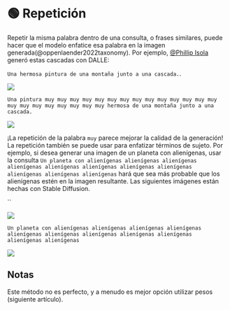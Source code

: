 
# 🟢 Repetición

Repetir la misma palabra dentro de una consulta, o frases similares, puede hacer que el modelo enfatice esa palabra en la imagen generada(@oppenlaender2022taxonomy). Por ejemplo, [@Phillip Isola](https://twitter.com/phillip_isola/status/1532189632217112577) generó estas cascadas con DALLE:

`Una hermosa pintura de una montaña junto a una cascada.`.

<div style={{ textAlign: "center" }}>
  <Image
    src="/docs/assets/images_chapter/bad_water.webp"
    width={1612}
    height={644}
    style={{ width: "750px", margin: "auto" }}
  />
</div>

`Una pintura muy muy muy muy muy muy muy muy muy muy muy muy muy muy muy muy muy muy muy muy muy muy hermosa de una montaña junto a una cascada.`

<div style={{ textAlign: "center" }}>
  <Image
    src="/docs/assets/images_chapter/good_water.webp"
    width={1612}
    height={652}
    style={{ width: "750px", margin: "auto" }}
  />
</div>

¡La repetición de la palabra `muy` parece mejorar la calidad de la generación! La repetición también se puede usar para enfatizar términos de sujeto. Por ejemplo, si desea generar una imagen de un planeta con alienígenas, usar la consulta `Un planeta con alienígenas alienígenas alienígenas alienígenas alienígenas alienígenas alienígenas alienígenas alienígenas alienígenas alienígenas` hará que sea más probable que los alienígenas estén en la imagen resultante. Las siguientes imágenes están hechas con Stable Diffusion.

``

<div style={{ textAlign: "center" }}>
  <Image
    src="/docs/assets/images_chapter/planet.webp"
    width={550}
    height={510}
    style={{ width: "250px", margin: "auto" }}
  />
</div>

`Un planeta con alienígenas alienígenas alienígenas alienígenas alienígenas alienígenas alienígenas alienígenas alienígenas alienígenas alienígenas`

<div style={{ textAlign: "center" }}>
  <Image
    src="/docs/assets/images_chapter/planet_aliens.webp"
    width={560}
    height={572}
    style={{ width: "250px", margin: "auto" }}
  />
</div>

## Notas

Este método no es perfecto, y a menudo es mejor opción utilizar pesos (siguiente artículo).
